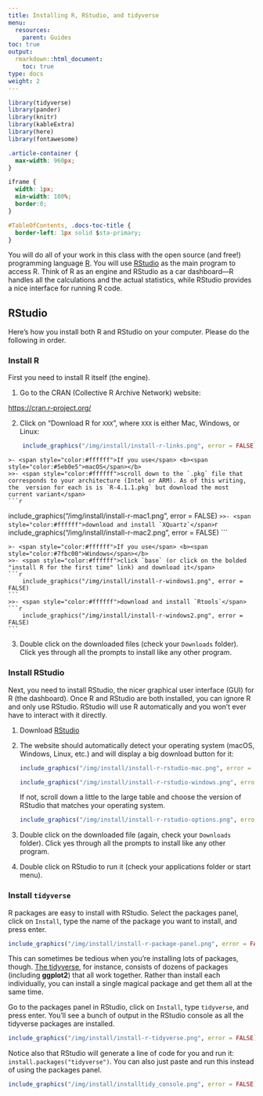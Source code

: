 ```yaml
---
title: Installing R, RStudio, and tidyverse
menu:
  resources:
    parent: Guides
toc: true
output:
  rmarkdown::html_document:
    toc: true
type: docs
weight: 2
---
```


```r
library(tidyverse)
library(pander)
library(knitr)
library(kableExtra)
library(here)
library(fontawesome)
```

```css
.article-container {
  max-width: 960px;
}

iframe {
  width: 1px;
  min-width: 100%;
  border:0;
}

#TableOfContents, .docs-toc-title {
  border-left: 1px solid $sta-primary;
}
```

You will do all of your work in this class with the open source (and free!) programming language [R](https://cran.r-project.org/). You will use [RStudio](https://www.rstudio.com/) as the main program to access R. Think of R as an engine and RStudio as a car dashboard—R handles all the calculations and the actual statistics, while RStudio provides a nice interface for running R code.

<!--
## RStudio.cloud

Both R and RStudio are free, but it can sometimes be a pain to install and configure. To make life easier, you can use the free version of [RStudio.cloud](http://rstudio.cloud/) which lets you run a full instance of RStudio in your web browser with some limited capacity. However this means you won't have to install anything on your computer to get started with R. Over the course of the semester, you may want to wean yourself off of the service and install both R and RStudio these things locally.
-->

## RStudio

Here's how you install both R and RStudio on your computer. Please do the following in order.

### Install R

First you need to install R itself (the engine).

1. Go to the CRAN (Collective R Archive Network) website:
<center>

[https://cran.r-project.org/](https://cran.r-project.org/)

</center>

2. Click on "Download R for `XXX`", where `XXX` is either Mac, Windows, or Linux:
```r
    include_graphics("/img/install/install-r-links.png", error = FALSE)
```
    >- <span style="color:#ffffff">If you use</span> <b><span style="color:#5eb0e5">macOS</span></b> 
    >>- <span style="color:#ffffff">scroll down to the `.pkg` file that corresponds to your architecture (Intel or ARM). As of this writing, the  version for each is is `R-4.1.1.pkg` but download the most current variant</span>
    ```r
include_graphics("/img/install/install-r-mac1.png", error = FALSE)
    ```
    >>- <span style="color:#ffffff">download and install `XQuartz`</span>
    ```r
include_graphics("/img/install/install-r-mac2.png", error = FALSE)
    ```
    
    >- <span style="color:#ffffff">If you use</span> <b><span style="color:#7fbc00">Windows</span></b>
    >>- <span style="color:#ffffff">click `base` (or click on the bolded "install R for the first time" link) and download it</span>
    ```r
        include_graphics("/img/install/install-r-windows1.png", error = FALSE)
    ```
    >>- <span style="color:#ffffff">download and install `Rtools`</span>
    ```r
        include_graphics("/img/install/install-r-windows2.png", error = FALSE)
    ```
    
3. Double click on the downloaded files (check your `Downloads` folder). Click yes through all the prompts to install like any other program.


### Install RStudio

Next, you need to install RStudio, the nicer graphical user interface (GUI) for R (the dashboard). Once R and RStudio are both installed, you can ignore R and only use RStudio. RStudio will use R automatically and you won't ever have to interact with it directly.

1. Download [RStudio](https://www.rstudio.com/products/rstudio/download/#download)

2. The website should automatically detect your operating system (macOS, Windows, Linux, etc.) and will display a big download button for it:

    ```r
    include_graphics("/img/install/install-r-rstudio-mac.png", error = FALSE)
    ```
    
    ```r
    include_graphics("/img/install/install-r-rstudio-windows.png", error = FALSE)
    ```

    If not, scroll down a little to the large table and choose the version of RStudio that matches your operating system.
    
    ```r
    include_graphics("/img/install/install-r-rstudio-options.png", error = FALSE)
    ```

3. Double click on the downloaded file (again, check your `Downloads` folder). Click yes through all the prompts to install like any other program.

4. Double click on RStudio to run it (check your applications folder or start menu).


### Install `tidyverse`

R packages are easy to install with RStudio. Select the packages panel, click on `Install`, type the name of the package you want to install, and press enter.

```r
include_graphics("/img/install/install-r-package-panel.png", error = FALSE)
```
This can sometimes be tedious when you're installing lots of packages, though. [The tidyverse](https://www.tidyverse.org/), for instance, consists of dozens of packages (including **ggplot2**) that all work together. Rather than install each individually, you can install a single magical package and get them all at the same time.

Go to the packages panel in RStudio, click on `Install`, type `tidyverse`, and press enter. You'll see a bunch of output in the RStudio console as all the tidyverse packages are installed.

```r
include_graphics("/img/install/install-r-tidyverse.png", error = FALSE)
```

Notice also that RStudio will generate a line of code for you and run it: `install.packages("tidyverse")`. You can also just paste and run this instead of using the packages panel.

```r
include_graphics("/img/install/installtidy_console.png", error = FALSE)
```

